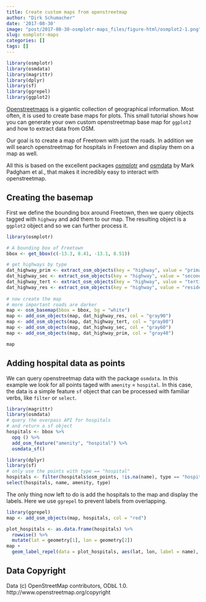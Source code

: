 ```yaml
---
title: Create custom maps from openstreetmap
author: "Dirk Schumacher"
date: '2017-08-30'
image: "post/2017-08-30-osmplotr-maps_files/figure-html/osmplot2-1.png"
slug: osmplotr-maps
categories: []
tags: []
---
```


```r
library(osmplotr)
library(osmdata)
library(magrittr)
library(dplyr)
library(sf)
library(ggrepel)
library(ggplot2)
```



[Openstreetmaps](https://www.openstreetmap.org/) is a gigantic collection of geographical information. Most often, it is used to create base maps for plots. This small tutorial shows how you can generate your own custom openstreetmap base map for `ggplot2` and how to extract data from OSM.

Our goal is to create a map of Freetown with just the roads. In addition we will search openstreetmap for hospitals in Freetown and display them on a map as well.

All this is based on the excellent packages [osmplotr](https://github.com/ropensci/osmplotr) and [osmdata](https://github.com/ropensci/osmdata) by Mark Padgham et al., that makes it incredibly easy to interact with openstreetmap.

## Creating the basemap

First we define the bounding box around Freetown, then we query objects tagged with `highway` and add them to our map. The resulting object is a `ggplot2` object and so we can further process it.

```r
library(osmplotr)

# A bounding box of Freetown
bbox <- get_bbox(c(-13.3, 8.41, -13.1, 8.51))

# get highways by type
dat_highway_prim <- extract_osm_objects(key = "highway", value = "primary", bbox = bbox)
dat_highway_sec <- extract_osm_objects(key = "highway", value = "secondary", bbox = bbox)
dat_highway_tert <- extract_osm_objects(key = "highway", value = "tertiary", bbox = bbox)
dat_highway_res <- extract_osm_objects(key = "highway", value = "residential", bbox = bbox)
	
# now create the map
# more important roads are darker
map <- osm_basemap(bbox = bbox, bg = "white")
map <- add_osm_objects(map, dat_highway_res, col = "gray90")
map <- add_osm_objects(map, dat_highway_tert, col = "gray80")
map <- add_osm_objects(map, dat_highway_sec, col = "gray60")
map <- add_osm_objects(map, dat_highway_prim, col = "gray40")

map
```

## Adding hospital data as points

We can query openstreetmap data with the package `osmdata`. In this example we look for all points taged with `amenity` = `hospital`. In this case, the data is a simple feature `sf` object that can be processed with familiar verbs, like `filter` or `select`.


```r
library(magrittr)
library(osmdata)
# query the overpass API for hospitals
# and return a sf object
hospitals <- bbox %>%
  opq () %>% 
  add_osm_feature("amenity", "hospital") %>% 
  osmdata_sf()

library(dplyr)
library(sf)
# only use the points with type == "hospital"
hospitals <- filter(hospitals$osm_points, !is.na(name), type == "hospital")
select(hospitals, name, amenity, type)
```


The only thing now left to do is add the hospitals to the map and display the labels. Here we use `ggrepel` to prevent labels from overlapping.

```r
library(ggrepel)
map <- add_osm_objects(map, hospitals, col = "red")

plot_hospitals <- as.data.frame(hospitals) %>% 
  rowwise() %>% 
  mutate(lat = geometry[1], lon = geometry[2]) 
map + 
  geom_label_repel(data = plot_hospitals, aes(lat, lon, label = name), size = 2)
```

## Data Copyright

Data (c) OpenStreetMap contributors, ODbL 1.0. http://www.openstreetmap.org/copyright